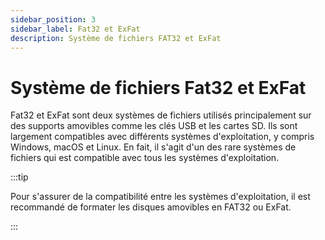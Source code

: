 ```yaml
---
sidebar_position: 3
sidebar_label: Fat32 et ExFat
description: Système de fichiers FAT32 et ExFat
---
```


# Système de fichiers Fat32 et ExFat

Fat32 et ExFat sont deux systèmes de fichiers utilisés principalement sur des
supports amovibles comme les clés USB et les cartes SD. Ils sont largement
compatibles avec différents systèmes d'exploitation, y compris Windows, macOS
et Linux. En fait, il s'agit d'un des rare systèmes de fichiers qui est
compatible avec tous les systèmes d'exploitation.

:::tip

Pour s'assurer de la compatibilité entre les systèmes d'exploitation, il est
recommandé de formater les disques amovibles en FAT32 ou ExFat.

:::